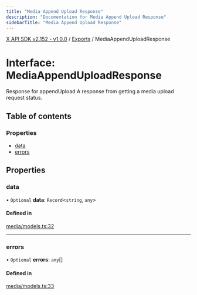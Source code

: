 ```yaml
---
title: "Media Append Upload Response"
description: "Documentation for Media Append Upload Response"
sidebarTitle: "Media Append Upload Response"
---
```


[X API SDK v2.152 - v1.0.0](../README.md) / [Exports](../modules.md) / MediaAppendUploadResponse

# Interface: MediaAppendUploadResponse

Response for appendUpload
A response from getting a media upload request status.

## Table of contents

### Properties

- [data](MediaAppendUploadResponse.md#data)
- [errors](MediaAppendUploadResponse.md#errors)

## Properties

### data

• `Optional` **data**: `Record`\<`string`, `any`\>

#### Defined in

[media/models.ts:32](https://github.com/xdevplatform/xdk/blob/ad4172ef5f68f089e0f077a190b271016dd35bf7/xdk/typescript/src/media/models.ts#L32)

___

### errors

• `Optional` **errors**: `any`[]

#### Defined in

[media/models.ts:33](https://github.com/xdevplatform/xdk/blob/ad4172ef5f68f089e0f077a190b271016dd35bf7/xdk/typescript/src/media/models.ts#L33)
